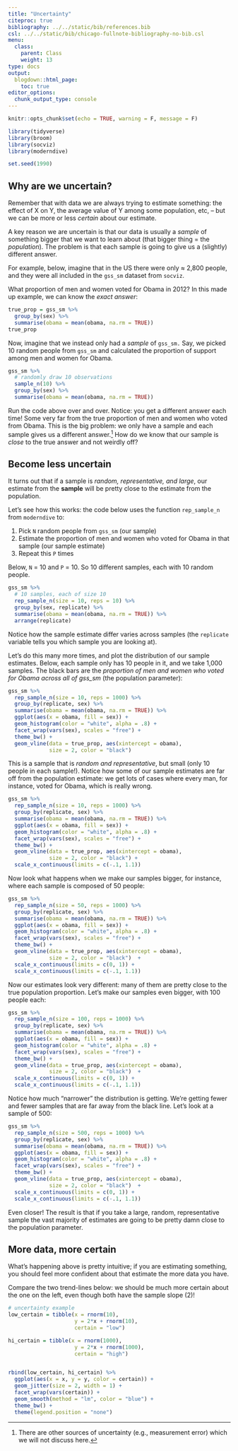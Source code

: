 ```yaml
---
title: "Uncertainty"
citeproc: true
bibliography: ../../static/bib/references.bib
csl: ../../static/bib/chicago-fullnote-bibliography-no-bib.csl
menu: 
  class:
    parent: Class
    weight: 13
type: docs
output:
  blogdown::html_page:
    toc: true
editor_options: 
  chunk_output_type: console
---
```





```r
knitr::opts_chunk$set(echo = TRUE, warning = F, message = F)
```



```r
library(tidyverse)
library(broom)
library(socviz)
library(moderndive)

set.seed(1990)
```



## Why are we uncertain?


Remember that with data we are always trying to estimate something: the effect of X on Y, the average value of Y among some population, etc, -- but we can be more or less *certain* about our estimate. 


A key reason we are uncertain is that our data is usually a *sample* of something bigger that we want to learn about (that bigger thing = the *population*). The problem is that each sample is going to give us a (slightly) different answer. 


For example, below, imagine that in the US there were only $\approx$ 2,800 people, and they were all included in the `gss_sm` dataset from `socviz`. 


What proportion of men and women voted for Obama in 2012? In this made up example, we can know the *exact answer*: 

```r
true_prop = gss_sm %>% 
  group_by(sex) %>% 
  summarise(obama = mean(obama, na.rm = TRUE))
true_prop
```


Now, imagine that we instead only had a *sample* of `gss_sm.` Say, we picked 10 random people from `gss_sm` and calculated the proportion of support among men and women for Obama. 

```r
gss_sm %>% 
  # randomly draw 10 observations
  sample_n(10) %>% 
  group_by(sex) %>% 
  summarise(obama = mean(obama, na.rm = TRUE))
```


Run the code above over and over. Notice: you get a different answer each time! Some very far from the true proportion of men and women who voted from Obama. This is the big problem: we only have a sample and each sample gives us a different answer.^[There are other sources of uncertainty (e.g., measurement error) which we will not discuss here.] How do we know that our sample is *close* to the true answer and not weirdly off? 


## Become less uncertain


It turns out that if a sample is *random, representative, and large*, our estimate from the **sample** will be pretty close to the estimate from the population. 


Let's see how this works: the code below uses the function `rep_sample_n` from `moderndive` to: 


1. Pick `N` random people from `gss_sm` (our sample)
2. Estimate the proportion of men and women who voted for Obama in that sample (our sample estimate)
3. Repeat this `P` times


Below, `N` = 10 and `P` = 10. So 10 different samples, each with 10 random people. 


```r
gss_sm %>% 
  # 10 samples, each of size 10
  rep_sample_n(size = 10, reps = 10) %>% 
  group_by(sex, replicate) %>% 
  summarise(obama = mean(obama, na.rm = TRUE)) %>% 
  arrange(replicate)
```

Notice how the sample estimate differ varies across samples (the `replicate` variable tells you which sample you are looking at).



Let's do this many more times, and plot the distribution of our sample estimates. Below, each sample only has 10 people in it, and we take 1,000 samples. The black bars are the *proportion of men and women who voted for Obama across all of gss_sm* (the population parameter):


```r
gss_sm %>% 
  rep_sample_n(size = 10, reps = 1000) %>% 
  group_by(replicate, sex) %>% 
  summarise(obama = mean(obama, na.rm = TRUE)) %>% 
  ggplot(aes(x = obama, fill = sex)) + 
  geom_histogram(color = "white", alpha = .8) + 
  facet_wrap(vars(sex), scales = "free") + 
  theme_bw() + 
  geom_vline(data = true_prop, aes(xintercept = obama), 
             size = 2, color = "black")
```


This is a sample that is *random and representative*, but small (only 10 people in each sample!). Notice how some of our sample estimates are far off from the population estimate: we get lots of cases where every man, for instance, voted for Obama, which is really wrong. 


```r
gss_sm %>% 
  rep_sample_n(size = 10, reps = 1000) %>% 
  group_by(replicate, sex) %>% 
  summarise(obama = mean(obama, na.rm = TRUE)) %>% 
  ggplot(aes(x = obama, fill = sex)) + 
  geom_histogram(color = "white", alpha = .8) + 
  facet_wrap(vars(sex), scales = "free") + 
  theme_bw() + 
  geom_vline(data = true_prop, aes(xintercept = obama), 
             size = 2, color = "black") + 
  scale_x_continuous(limits = c(-.1, 1.1))
```


Now look what happens when we make our samples bigger, for instance, where each sample is composed of 50 people: 

```r
gss_sm %>% 
  rep_sample_n(size = 50, reps = 1000) %>% 
  group_by(replicate, sex) %>% 
  summarise(obama = mean(obama, na.rm = TRUE)) %>% 
  ggplot(aes(x = obama, fill = sex)) + 
  geom_histogram(color = "white", alpha = .8) + 
  facet_wrap(vars(sex), scales = "free") + 
  theme_bw() + 
  geom_vline(data = true_prop, aes(xintercept = obama), 
             size = 2, color = "black")  + 
  scale_x_continuous(limits = c(0, 1)) + 
  scale_x_continuous(limits = c(-.1, 1.1))
```


Now our estimates look very different: many of them are pretty close to the true population proportion. Let's make our samples even bigger, with 100 people each: 


```r
gss_sm %>% 
  rep_sample_n(size = 100, reps = 1000) %>% 
  group_by(replicate, sex) %>% 
  summarise(obama = mean(obama, na.rm = TRUE)) %>% 
  ggplot(aes(x = obama, fill = sex)) + 
  geom_histogram(color = "white", alpha = .8) + 
  facet_wrap(vars(sex), scales = "free") + 
  theme_bw() + 
  geom_vline(data = true_prop, aes(xintercept = obama), 
             size = 2, color = "black")  + 
  scale_x_continuous(limits = c(0, 1)) + 
  scale_x_continuous(limits = c(-.1, 1.1))
```


Notice how much "narrower" the distribution is getting. We're getting fewer and fewer samples that are far away from the black line. Let's look at a sample of 500: 



```r
gss_sm %>% 
  rep_sample_n(size = 500, reps = 1000) %>% 
  group_by(replicate, sex) %>% 
  summarise(obama = mean(obama, na.rm = TRUE)) %>% 
  ggplot(aes(x = obama, fill = sex)) + 
  geom_histogram(color = "white", alpha = .8) + 
  facet_wrap(vars(sex), scales = "free") + 
  theme_bw() + 
  geom_vline(data = true_prop, aes(xintercept = obama), 
             size = 2, color = "black")  + 
  scale_x_continuous(limits = c(0, 1)) + 
  scale_x_continuous(limits = c(-.1, 1.1))
```


Even closer! The result is that if you take a large, random, representative sample the vast majority of estimates are going to be pretty damn close to the population parameter. 



## More data, more certain


What's happening above is pretty intuitive; if you are estimating something, you should feel more confident about that estimate the more data you have. 


Compare the two trend-lines below: we should be much more certain about the one on the left, even though both have the sample slope (2)!


```r

# uncertainty example
low_certain = tibble(x = rnorm(10), 
                     y = 2*x + rnorm(10), 
                     certain = "low")

hi_certain = tibble(x = rnorm(1000), 
                     y = 2*x + rnorm(1000), 
                     certain = "high")


rbind(low_certain, hi_certain) %>% 
  ggplot(aes(x = x, y = y, color = certain)) + 
  geom_jitter(size = 2, width = 1) + 
  facet_wrap(vars(certain)) + 
  geom_smooth(method = "lm", color = "blue") + 
  theme_bw() + 
  theme(legend.position = "none")
```

